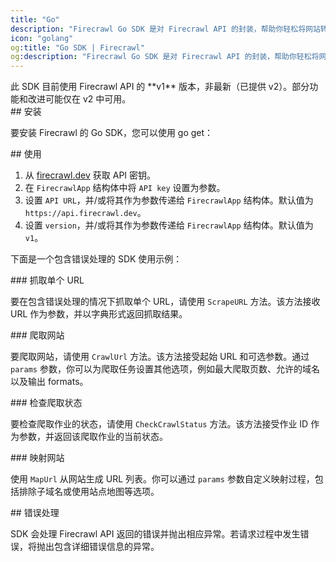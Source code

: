 ```yaml
---
title: "Go"
description: "Firecrawl Go SDK 是对 Firecrawl API 的封装，帮助你轻松将网站转换为 Markdown。"
icon: "golang"
og:title: "Go SDK | Firecrawl"
og:description: "Firecrawl Go SDK 是对 Firecrawl API 的封装，帮助你轻松将网站转换为 Markdown。"
---
```



<Warning>
  此 SDK 目前使用 Firecrawl API 的 **v1** 版本，非最新（已提供 v2）。部分功能和改进可能仅在 v2 中可用。
</Warning>

<div id="installation">
  ## 安装
</div>

要安装 Firecrawl 的 Go SDK，您可以使用 go get：

<InstallGoSDK />

<div id="usage">
  ## 使用
</div>

1. 从 [firecrawl.dev](https://firecrawl.dev) 获取 API 密钥。
2. 在 `FirecrawlApp` 结构体中将 `API key` 设置为参数。
3. 设置 `API URL`，并/或将其作为参数传递给 `FirecrawlApp` 结构体。默认值为 `https://api.firecrawl.dev`。
4. 设置 `version`，并/或将其作为参数传递给 `FirecrawlApp` 结构体。默认值为 `v1`。

下面是一个包含错误处理的 SDK 使用示例：

<ScrapeAndCrawlGoExample />

<div id="scraping-a-url">
  ### 抓取单个 URL
</div>

要在包含错误处理的情况下抓取单个 URL，请使用 `ScrapeURL` 方法。该方法接收 URL 作为参数，并以字典形式返回抓取结果。

<ScrapeGoShort />

<div id="crawling-a-website">
  ### 爬取网站
</div>

要爬取网站，请使用 `CrawlUrl` 方法。该方法接受起始 URL 和可选参数。通过 `params` 参数，你可以为爬取任务设置其他选项，例如最大爬取页数、允许的域名以及输出 formats。

<CrawlGoShort />

<div id="checking-crawl-status">
  ### 检查爬取状态
</div>

要检查爬取作业的状态，请使用 `CheckCrawlStatus` 方法。该方法接受作业 ID 作为参数，并返回该爬取作业的当前状态。

<CheckCrawlStatusGoShort />

<div id="map-a-website">
  ### 映射网站
</div>

使用 `MapUrl` 从网站生成 URL 列表。你可以通过 `params` 参数自定义映射过程，包括排除子域名或使用站点地图等选项。

<MapGoShort />

<div id="error-handling">
  ## 错误处理
</div>

SDK 会处理 Firecrawl API 返回的错误并抛出相应异常。若请求过程中发生错误，将抛出包含详细错误信息的异常。